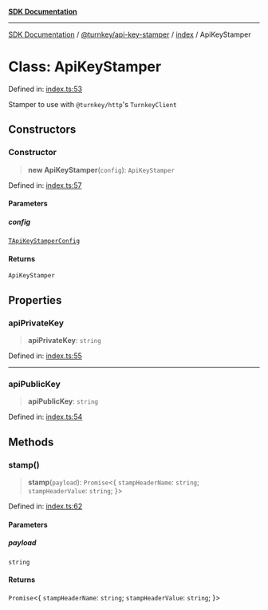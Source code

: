 [**SDK Documentation**](../../../../README.mdx)

***

[SDK Documentation](../../../../packages.mdx) / [@turnkey/api-key-stamper](../../README.mdx) / [index](../README.mdx) / ApiKeyStamper

# Class: ApiKeyStamper

Defined in: [index.ts:53](https://github.com/tkhq/sdk/blob/3a88af7d1d927c6022706911d6af0f92f1440e00/packages/api-key-stamper/src/index.ts#L53)

Stamper to use with `@turnkey/http`'s `TurnkeyClient`

## Constructors

### Constructor

> **new ApiKeyStamper**(`config`): `ApiKeyStamper`

Defined in: [index.ts:57](https://github.com/tkhq/sdk/blob/3a88af7d1d927c6022706911d6af0f92f1440e00/packages/api-key-stamper/src/index.ts#L57)

#### Parameters

##### config

[`TApiKeyStamperConfig`](../type-aliases/TApiKeyStamperConfig.mdx)

#### Returns

`ApiKeyStamper`

## Properties

### apiPrivateKey

> **apiPrivateKey**: `string`

Defined in: [index.ts:55](https://github.com/tkhq/sdk/blob/3a88af7d1d927c6022706911d6af0f92f1440e00/packages/api-key-stamper/src/index.ts#L55)

***

### apiPublicKey

> **apiPublicKey**: `string`

Defined in: [index.ts:54](https://github.com/tkhq/sdk/blob/3a88af7d1d927c6022706911d6af0f92f1440e00/packages/api-key-stamper/src/index.ts#L54)

## Methods

### stamp()

> **stamp**(`payload`): `Promise`\<\{ `stampHeaderName`: `string`; `stampHeaderValue`: `string`; \}\>

Defined in: [index.ts:62](https://github.com/tkhq/sdk/blob/3a88af7d1d927c6022706911d6af0f92f1440e00/packages/api-key-stamper/src/index.ts#L62)

#### Parameters

##### payload

`string`

#### Returns

`Promise`\<\{ `stampHeaderName`: `string`; `stampHeaderValue`: `string`; \}\>
